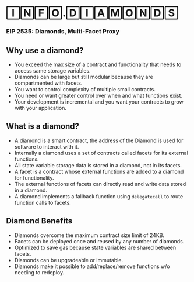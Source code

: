 # 🄸🄽🄵🄾.🄳🄸🄰🄼🄾🄽🄳🅂

### **EIP 2535: Diamonds, Multi-Facet Proxy**

## **Why use a diamond?**

- You exceed the max size of a contract and functionality that needs to access same storage variables.
- Diamonds can be large but still modular because they are compartmented with facets.
- You want to control complexity of multiple small contracts.
- You need or want greater control over when and what functions exist.
- Your development is incremental and you want your contracts to grow with your application.

## **What is a diamond?**

- A diamond is a smart contract, the address of the Diamond is used for software to interact with it.
- Internally a diamond uses a set of contracts called facets for its external functions.
- All state variable storage data is stored in a diamond, not in its facets.
- A facet is a contract whose external functions are added to a diamond for functionality.
- The external functions of facets can directly read and write data stored in a diamond.
- A diamond implements a fallback function using `delegatecall` to route function calls to facets.

## **Diamond Benefits**

- Diamonds overcome the maximum contract size limit of 24KB.
- Facets can be deployed once and reused by any number of diamonds.
- Optimized to save gas because state variables are shared between facets.
- Diamonds can be upgradeable or immutable.
- Diamonds make it possible to add/replace/remove functions w/o needing to redeploy.

